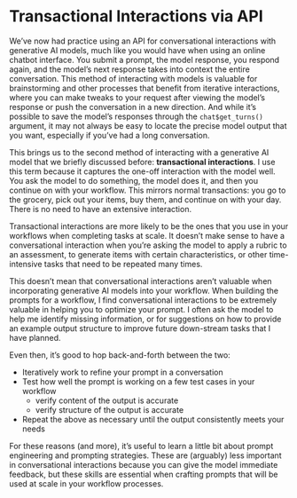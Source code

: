 # Transactional Interactions via API

We've now had practice using an API for conversational interactions with generative AI models, much like you would have when using an online chatbot interface.
You submit a prompt, the model response, you respond again, and the model's next response takes into context the entire conversation.
This method of interacting with models is valuable for brainstorming and other processes that benefit from iterative interactions, where you can make tweaks to your request after viewing the model's response or push the conversation in a new direction.
And while it's possible to save the model's responses through the `chat$get_turns()` argument, it may not always be easy to locate the precise model output that you want, especially if you've had a long conversation. 

This brings us to the second method of interacting with a generative AI model that we briefly discussed before: **transactional interactions**.
I use this term because it captures the one-off interaction with the model well.
You ask the model to do something, the model does it, and then you continue on with your workflow. 
This mirrors normal transactions: you go to the grocery, pick out your items, buy them, and continue on with your day.
There is no need to have an extensive interaction.

Transactional interactions are more likely to be the ones that you use in your workflows when completing tasks at scale.
It doesn't make sense to have a conversational interaction when you're asking the model to apply a rubric to an assessment, to generate items with certain characteristics, or other time-intensive tasks that need to be repeated many times.

This doesn't mean that conversational interactions aren't valuable when incorporating generative AI models into your workflow.
When building the prompts for a workflow, I find conversational interactions to be extremely valuable in helping you to optimize your prompt.
I often ask the model to help me identify missing information, or for suggestions on how to provide an example output structure to improve future down-stream tasks that I have planned.

Even then, it's good to hop back-and-forth between the two:

- Iteratively work to refine your prompt in a conversation
- Test how well the prompt is working on a few test cases in your workflow
  - verify content of the output is accurate
  - verify structure of the output is accurate
- Repeat the above as necessary until the output consistently meets your needs

For these reasons (and more), it's useful to learn a little bit about prompt engineering and prompting strategies.
These are (arguably) less important in conversational interactions because you can give the model immediate feedback, but these skills are essential when crafting prompts that will be used at scale in your workflow processes.
